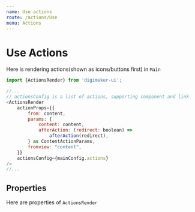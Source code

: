 ```yaml
---
name: Use actions
route: /actions/Use
menu: Actions
---
```



# Use Actions

Here is rendering actions(shown as icons/buttons first) in `Main`
```js
import {ActionsRender} from 'digimaker-ui';

//...
// actionsConfig is a list of actions, supporting component and link
<ActionsRender
    actionProps={{
        from: content,
        params: {
            content: content,
            afterAction: (redirect: boolean) =>
                afterAction(redirect),
        } as ContentActionParams,
        fromview: "content",
    }}
    actionsConfig={mainConfig.actions}
/>
//...
```


## Properties
Here are properties of `ActionsRender`
<Props table={true} of={ActionsRender} />

